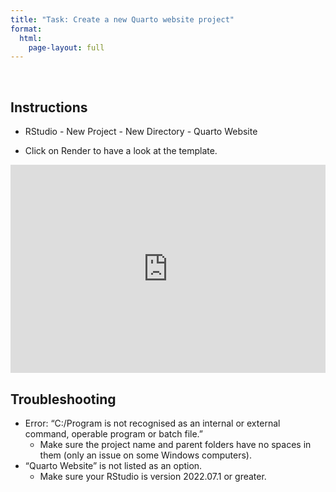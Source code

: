 ```yaml
---
title: "Task: Create a new Quarto website project"
format: 
  html:
    page-layout: full
---
```


\

## Instructions

-   RStudio - New Project - New Directory - Quarto Website

-   Click on Render to have a look at the template.

::: {style="max-width:608px"}
::: {style="position:relative;padding-bottom:66.118421052632%"}
<iframe id="kaltura_player" src="https://cdnapisec.kaltura.com/p/2010292/sp/201029200/embedIframeJs/uiconf_id/32599141/partner_id/2010292?iframeembed=true&amp;playerId=kaltura_player&amp;entry_id=1_rpoljyji&amp;flashvars[streamerType]=auto&amp;flashvars[localizationCode]=en&amp;flashvars[leadWithHTML5]=true&amp;flashvars[sideBarContainer.plugin]=true&amp;flashvars[sideBarContainer.position]=left&amp;flashvars[sideBarContainer.clickToClose]=true&amp;flashvars[chapters.plugin]=true&amp;flashvars[chapters.layout]=vertical&amp;flashvars[chapters.thumbnailRotator]=false&amp;flashvars[streamSelector.plugin]=true&amp;flashvars[EmbedPlayer.SpinnerTarget]=videoHolder&amp;flashvars[dualScreen.plugin]=true&amp;flashvars[Kaltura.addCrossoriginToIframe]=true&amp;&amp;wid=1_es0y8p03" width="608" height="402" allowfullscreen webkitallowfullscreen mozAllowFullScreen allow="autoplay *; fullscreen *; encrypted-media *" sandbox="allow-downloads allow-forms allow-same-origin allow-scripts allow-top-navigation allow-pointer-lock allow-popups allow-modals allow-orientation-lock allow-popups-to-escape-sandbox allow-presentation allow-top-navigation-by-user-activation" frameborder="0" title="RStudio: Create new Quarto website project" style="position:absolute;top:0;left:0;width:100%;height:100%">

</iframe>
:::
:::

## Troubleshooting

-   Error: "C:/Program is not recognised as an internal or external command, operable program or batch file."
    -   Make sure the project name and parent folders have no spaces in them (only an issue on some Windows computers).
-   "Quarto Website" is not listed as an option.
    -   Make sure your RStudio is version 2022.07.1 or greater.
